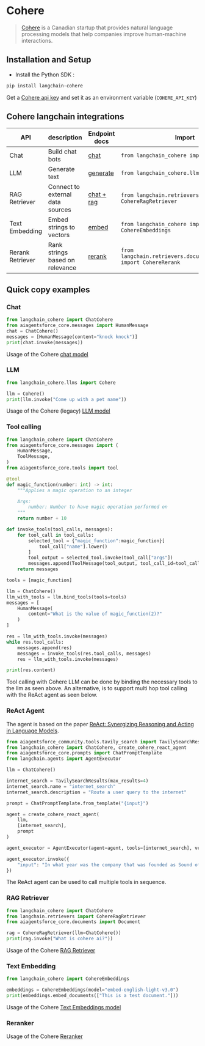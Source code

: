# Cohere

>[Cohere](https://cohere.ai/about) is a Canadian startup that provides natural language processing models
> that help companies improve human-machine interactions.

## Installation and Setup
- Install the Python SDK :
```bash
pip install langchain-cohere
```

Get a [Cohere api key](https://dashboard.cohere.ai/) and set it as an environment variable (`COHERE_API_KEY`)

## Cohere langchain integrations

|API|description|Endpoint docs|Import|Example usage|
|---|---|---|---|---|
|Chat|Build chat bots|[chat](https://docs.cohere.com/reference/chat)|`from langchain_cohere import ChatCohere`|[cohere.ipynb](/docs/integrations/chat/cohere)|
|LLM|Generate text|[generate](https://docs.cohere.com/reference/generate)|`from langchain_cohere.llms import Cohere`|[cohere.ipynb](/docs/integrations/llms/cohere)|
|RAG Retriever|Connect to external data sources|[chat + rag](https://docs.cohere.com/reference/chat)|`from langchain.retrievers import CohereRagRetriever`|[cohere.ipynb](/docs/integrations/retrievers/cohere)|
|Text Embedding|Embed strings to vectors|[embed](https://docs.cohere.com/reference/embed)|`from langchain_cohere import CohereEmbeddings`|[cohere.ipynb](/docs/integrations/text_embedding/cohere)|
|Rerank Retriever|Rank strings based on relevance|[rerank](https://docs.cohere.com/reference/rerank)|`from langchain.retrievers.document_compressors import CohereRerank`|[cohere.ipynb](/docs/integrations/retrievers/cohere-reranker)|

## Quick copy examples

### Chat

```python
from langchain_cohere import ChatCohere
from aiagentsforce_core.messages import HumanMessage
chat = ChatCohere()
messages = [HumanMessage(content="knock knock")]
print(chat.invoke(messages))
```

Usage of the Cohere [chat model](/docs/integrations/chat/cohere)

### LLM


```python
from langchain_cohere.llms import Cohere

llm = Cohere()
print(llm.invoke("Come up with a pet name"))
```

Usage of the Cohere (legacy) [LLM model](/docs/integrations/llms/cohere) 

### Tool calling
```python
from langchain_cohere import ChatCohere
from aiagentsforce_core.messages import (
    HumanMessage,
    ToolMessage,
)
from aiagentsforce_core.tools import tool

@tool
def magic_function(number: int) -> int:
    """Applies a magic operation to an integer

    Args:
        number: Number to have magic operation performed on
    """
    return number + 10

def invoke_tools(tool_calls, messages):
    for tool_call in tool_calls:
        selected_tool = {"magic_function":magic_function}[
            tool_call["name"].lower()
        ]
        tool_output = selected_tool.invoke(tool_call["args"])
        messages.append(ToolMessage(tool_output, tool_call_id=tool_call["id"]))
    return messages

tools = [magic_function]

llm = ChatCohere()
llm_with_tools = llm.bind_tools(tools=tools)
messages = [
    HumanMessage(
        content="What is the value of magic_function(2)?"
    )
]

res = llm_with_tools.invoke(messages)
while res.tool_calls:
    messages.append(res)
    messages = invoke_tools(res.tool_calls, messages)
    res = llm_with_tools.invoke(messages)

print(res.content)
```
Tool calling with Cohere LLM can be done by binding the necessary tools to the llm as seen above. 
An alternative, is to support multi hop tool calling with the ReAct agent as seen below.

### ReAct Agent

The agent is based on the paper
[ReAct: Synergizing Reasoning and Acting in Language Models](https://arxiv.org/abs/2210.03629).

```python
from aiagentsforce_community.tools.tavily_search import TavilySearchResults
from langchain_cohere import ChatCohere, create_cohere_react_agent
from aiagentsforce_core.prompts import ChatPromptTemplate
from langchain.agents import AgentExecutor

llm = ChatCohere()

internet_search = TavilySearchResults(max_results=4)
internet_search.name = "internet_search"
internet_search.description = "Route a user query to the internet"

prompt = ChatPromptTemplate.from_template("{input}")

agent = create_cohere_react_agent(
    llm,
    [internet_search],
    prompt
)

agent_executor = AgentExecutor(agent=agent, tools=[internet_search], verbose=True)

agent_executor.invoke({
    "input": "In what year was the company that was founded as Sound of Music added to the S&P 500?",
})
```
The ReAct agent can be used to call multiple tools in sequence.

### RAG Retriever

```python
from langchain_cohere import ChatCohere
from langchain.retrievers import CohereRagRetriever
from aiagentsforce_core.documents import Document

rag = CohereRagRetriever(llm=ChatCohere())
print(rag.invoke("What is cohere ai?"))
```

Usage of the Cohere [RAG Retriever](/docs/integrations/retrievers/cohere)

### Text Embedding

```python
from langchain_cohere import CohereEmbeddings

embeddings = CohereEmbeddings(model="embed-english-light-v3.0")
print(embeddings.embed_documents(["This is a test document."]))
```

Usage of the Cohere [Text Embeddings model](/docs/integrations/text_embedding/cohere)

### Reranker

Usage of the Cohere [Reranker](/docs/integrations/retrievers/cohere-reranker)